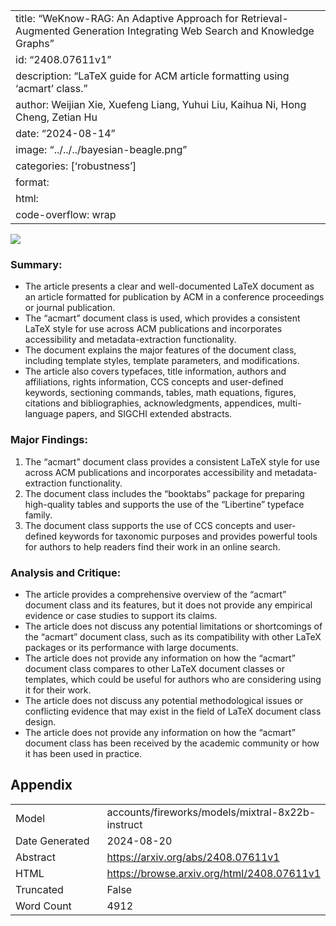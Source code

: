
---
title: "WeKnow-RAG: An Adaptive Approach for Retrieval-Augmented Generation Integrating Web Search and Knowledge Graphs"
id: "2408.07611v1"
description: "LaTeX guide for ACM article formatting using 'acmart' class."
author: Weijian Xie, Xuefeng Liang, Yuhui Liu, Kaihua Ni, Hong Cheng, Zetian Hu
date: "2024-08-14"
image: "../../../bayesian-beagle.png"
categories: ['robustness']
format:
  html:
    code-overflow: wrap
---

![](../../../bayesian-beagle.png)

### Summary:
- The article presents a clear and well-documented LaTeX document as an article formatted for publication by ACM in a conference proceedings or journal publication.
- The "acmart" document class is used, which provides a consistent LaTeX style for use across ACM publications and incorporates accessibility and metadata-extraction functionality.
- The document explains the major features of the document class, including template styles, template parameters, and modifications.
- The article also covers typefaces, title information, authors and affiliations, rights information, CCS concepts and user-defined keywords, sectioning commands, tables, math equations, figures, citations and bibliographies, acknowledgments, appendices, multi-language papers, and SIGCHI extended abstracts.

### Major Findings:
1. The "acmart" document class provides a consistent LaTeX style for use across ACM publications and incorporates accessibility and metadata-extraction functionality.
2. The document class includes the "booktabs" package for preparing high-quality tables and supports the use of the "Libertine" typeface family.
3. The document class supports the use of CCS concepts and user-defined keywords for taxonomic purposes and provides powerful tools for authors to help readers find their work in an online search.

### Analysis and Critique:
- The article provides a comprehensive overview of the "acmart" document class and its features, but it does not provide any empirical evidence or case studies to support its claims.
- The article does not discuss any potential limitations or shortcomings of the "acmart" document class, such as its compatibility with other LaTeX packages or its performance with large documents.
- The article does not provide any information on how the "acmart" document class compares to other LaTeX document classes or templates, which could be useful for authors who are considering using it for their work.
- The article does not discuss any potential methodological issues or conflicting evidence that may exist in the field of LaTeX document class design.
- The article does not provide any information on how the "acmart" document class has been received by the academic community or how it has been used in practice.

## Appendix

|          |          |
|----------|----------|
| Model     | accounts/fireworks/models/mixtral-8x22b-instruct       |
| Date Generated     | 2024-08-20       |
| Abstract | [https://arxiv.org/abs/2408.07611v1](https://arxiv.org/abs/2408.07611v1)        |
| HTML     | [https://browse.arxiv.org/html/2408.07611v1](https://browse.arxiv.org/html/2408.07611v1)       |
| Truncated       | False       |
| Word Count       | 4912       |